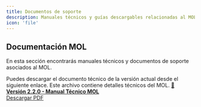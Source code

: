 ```yaml
---
title: Documentos de soporte
description: Manuales técnicos y guías descargables relacionadas al MOL
icon: 'file'
---
```


## Documentación MOL

En esta sección encontrarás manuales técnicos y documentos de soporte asociados al MOL.

<Info icon="file-down">
Puedes descargar el documento técnico de la versión actual desde el siguiente enlace. Este archivo contiene detalles técnicos del MOL.
</Info>

<a href="https://drive.google.com/file/d/1WakrZQEgIR9SBBvrTnqoNMM0a3KXVOUb/view?usp=drive_link" target="_blank">
  📄 <strong>Versión 2.2.0 - Manual Técnico MOL</strong><br />
  Descargar PDF
</a>

